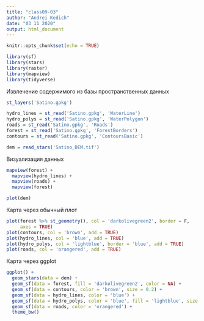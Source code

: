 ```yaml
---
title: "class09-03"
author: "Andrei Kedich"
date: "03 11 2020"
output: html_document
---
```


```r
knitr::opts_chunk$set(echo = TRUE)

library(sf)
library(stars)
library(raster)
library(mapview)
library(tidyverse)
```

Извлечение содержимого из базы пространственных данных

```r
st_layers('Satino.gpkg')

hydro_lines = st_read('Satino.gpkg', 'WaterLine')
hydro_polys = st_read('Satino.gpkg', 'WaterPolygon')
roads = st_read('Satino.gpkg', 'Roads')
forest = st_read('Satino.gpkg', 'ForestBorders')
contours = st_read('Satino.gpkg', 'ContoursBasic')

dem = read_stars('Satino_DEM.tif')

```
Визуализация данных

```r

mapview(forest) +
  mapview(hydro_lines) +
  mapview(roads) +
  mapview(forest)

plot(dem)
```

Карта через обычный плот

```r
plot(forest %>% st_geometry(), col = 'darkolivegreen2', border = F,
     axes = TRUE)
plot(contours, col = 'brown', add = TRUE)
plot(hydro_lines, col = 'blue', add = TRUE)
plot(hydro_polys, col = 'lightblue', border = 'blue', add = TRUE)
plot(roads, col = 'orangered', add = TRUE)
```

Карта через ggplot

```r
ggplot() +
  geom_stars(data = dem) +
  geom_sf(data = forest, fill = 'darkolivegreen2', color = NA) +
  geom_sf(data = contours, color = 'brown', size = 0.2) +
  geom_sf(data = hydro_lines, color = 'blue') +
  geom_sf(data = hydro_polys, color = 'blue', fill = 'lightblue', size = 0.2) +
  geom_sf(data = roads, color = 'orangered') +
  theme_bw()
```




